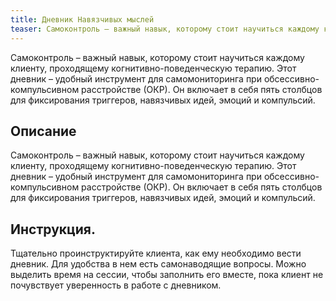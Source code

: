```yaml
---
title: Дневник Навязчивых мыслей
teaser: Самоконтроль – важный навык, которому стоит научиться каждому клиенту, проходящему когнитивно-поведенческую терапию. Этот дневник – удобный инструмент для самомониторинга при обсессивно-компульсивном расстройстве (ОКР). Он включает в себя пять столбцов для фиксирования триггеров, навязчивых идей, эмоций и компульсий.
---
```


Самоконтроль – важный навык, которому стоит научиться каждому клиенту, проходящему когнитивно-поведенческую терапию. Этот дневник – удобный инструмент для самомониторинга при обсессивно-компульсивном расстройстве (ОКР). Он включает в себя пять столбцов для фиксирования триггеров, навязчивых идей, эмоций и компульсий.

## Описание

Самоконтроль – важный навык, которому стоит научиться каждому клиенту,
проходящему когнитивно-поведенческую терапию. Этот дневник – удобный
инструмент для самомониторинга при обсессивно-компульсивном расстройстве
(ОКР). Он включает в себя пять столбцов для фиксирования триггеров,
навязчивых идей, эмоций и компульсий.

## Инструкция.

Тщательно проинструктируйте клиента, как ему необходимо вести дневник.
Для удобства в нем есть самонаводящие вопросы. Можно выделить время на
сессии, чтобы заполнить его вместе, пока клиент не почувствует
уверенность в работе с дневником.
